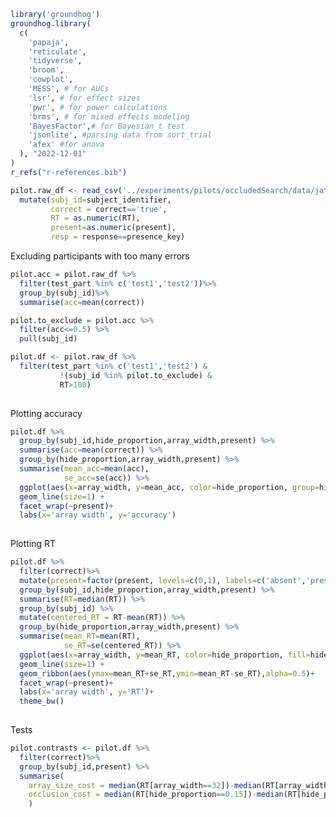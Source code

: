 ```r

library('groundhog')
groundhog.library(
  c(
    'papaja',
    'reticulate',
    'tidyverse',
    'broom',
    'cowplot',
    'MESS', # for AUCs
    'lsr', # for effect sizes
    'pwr', # for power calculations
    'brms', # for mixed effects modeling
    'BayesFactor',# for Bayesian t test
    'jsonlite', #parsing data from sort_trial
    'afex' #for anova
  ), "2022-12-01"
)
r_refs("r-references.bib")

```

```r
pilot.raw_df <- read_csv('../experiments/pilots/occludedSearch/data/jatos_results_batch1.csv') %>%
  mutate(subj_id=subject_identifier,
         correct = correct=='true',
         RT = as.numeric(RT),
         present=as.numeric(present),
         resp = response==presence_key)

```

Excluding participants with too many errors
```r

pilot.acc = pilot.raw_df %>%
  filter(test_part %in% c('test1','test2'))%>%
  group_by(subj_id)%>%
  summarise(acc=mean(correct))

pilot.to_exclude = pilot.acc %>%
  filter(acc<=0.5) %>%
  pull(subj_id)

pilot.df <- pilot.raw_df %>%
  filter(test_part %in% c('test1','test2') &
           !(subj_id %in% pilot.to_exclude) &
           RT>100) 
  
```

Plotting accuracy 

```r

pilot.df %>%
  group_by(subj_id,hide_proportion,array_width,present) %>%
  summarise(acc=mean(correct)) %>%
  group_by(hide_proportion,array_width,present) %>%
  summarise(mean_acc=mean(acc),
            se_acc=se(acc)) %>%
  ggplot(aes(x=array_width, y=mean_acc, color=hide_proportion, group=hide_proportion)) +
  geom_line(size=1) +
  facet_wrap(~present)+
  labs(x='array width', y='accuracy')
  
```

Plotting RT 

```r

pilot.df %>%
  filter(correct)%>%
  mutate(present=factor(present, levels=c(0,1), labels=c('absent','present')))%>%
  group_by(subj_id,hide_proportion,array_width,present) %>%
  summarise(RT=median(RT)) %>%
  group_by(subj_id) %>%
  mutate(centered_RT = RT-mean(RT)) %>%
  group_by(hide_proportion,array_width,present) %>%
  summarise(mean_RT=mean(RT),
            se_RT=se(centered_RT)) %>%
  ggplot(aes(x=array_width, y=mean_RT, color=hide_proportion, fill=hide_proportion, group=hide_proportion)) +
  geom_line(size=1) +
  geom_ribbon(aes(ymax=mean_RT+se_RT,ymin=mean_RT-se_RT),alpha=0.5)+
  facet_wrap(~present)+
  labs(x='array width', y='RT')+
  theme_bw()
  
```

Tests

```r

pilot.contrasts <- pilot.df %>%
  filter(correct)%>%
  group_by(subj_id,present) %>%
  summarise(
    array_size_cost = median(RT[array_width==32])-median(RT[array_width==24]),
    occlusion_cost = median(RT[hide_proportion==0.15])-median(RT[hide_proportion==0.05])
    )

  
```